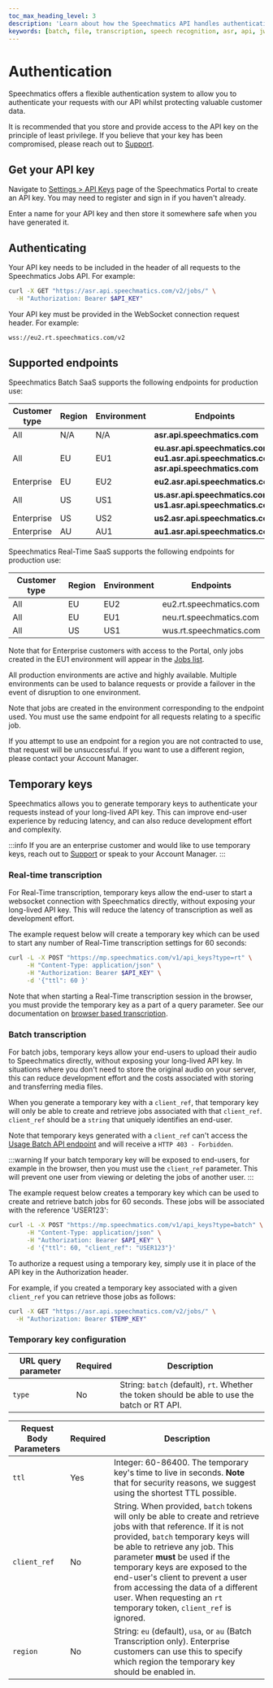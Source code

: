 ```yaml
---
toc_max_heading_level: 3
description: 'Learn about how the Speechmatics API handles authentication'
keywords: [batch, file, transcription, speech recognition, asr, api, jwt]
---
```


# Authentication 

Speechmatics offers a flexible authentication system to allow you to authenticate your requests with our API whilst protecting valuable customer data.

It is recommended that you store and provide access to the API key on the principle of least privilege. If you believe that your key has been compromised, please reach out to [Support](https://support.speechmatics.com).

## Get your API key

Navigate to [Settings > API Keys](https://portal.speechmatics.com/settings/api-keys/) page of the Speechmatics Portal to create an API key. You may need to register and sign in if you haven't already.

Enter a name for your API key and then store it somewhere safe when you have generated it.

## Authenticating

<Tabs groupId="transcription-types">
  <TabItem value="batch" label="Batch Transcription" default>

Your API key needs to be included in the header of all requests to the Speechmatics Jobs API. For example:

```bash
curl -X GET "https://asr.api.speechmatics.com/v2/jobs/" \
  -H "Authorization: Bearer $API_KEY"
```

  </TabItem>
  <TabItem value="real-time" label="Real-Time Transcription" default>
   
Your API key must be provided in the WebSocket connection request header. For example:

```bash
wss://eu2.rt.speechmatics.com/v2
```

  </TabItem>
</Tabs>


## Supported endpoints

Speechmatics Batch SaaS supports the following endpoints for production use:

| Customer type | Region | Environment | Endpoints                                                                                             |
| ------------- | ------ | ----------- | ----------------------------------------------------------------------------------------------------- |
| All     | N/A    | N/A         | **asr.api.speechmatics.com**                                                                          |
| All    | EU     | EU1         | **eu.asr.api.speechmatics.com**<br/>**eu1.asr.api.speechmatics.com**<br/>**asr.api.speechmatics.com** |
| Enterprise    | EU     | EU2         | **eu2.asr.api.speechmatics.com**                                                                      |
| All    | US     | US1         | **us.asr.api.speechmatics.com**<br/>**us1.asr.api.speechmatics.com**                                  |
| Enterprise    | US     | US2         | **us2.asr.api.speechmatics.com**                                                                      |
| Enterprise    | AU     | AU1         | **au1.asr.api.speechmatics.com**                                                                      |

Speechmatics Real-Time SaaS supports the following endpoints for production use:

| Customer type | Region | Environment | Endpoints               |
| ------------- | ------ | ----------- | ----------------------- |
| All     | EU     | EU2         | eu2.rt.speechmatics.com |
| All    | EU     | EU1         | neu.rt.speechmatics.com |
| All    | US     | US1         | wus.rt.speechmatics.com |

Note that for Enterprise customers with access to the Portal, only jobs created in the EU1 environment will appear in the [Jobs list](https://portal.speechmatics.com/jobs).

All production environments are active and highly available. Multiple environments can be used to balance requests or provide a failover in the event of disruption to one environment.

Note that jobs are created in the environment corresponding to the endpoint used. You must use the same endpoint for all requests relating to a specific job.

If you attempt to use an endpoint for a region you are not contracted to use, that request will be unsuccessful. If you want to use a different region, please contact your Account Manager.

## Temporary keys

Speechmatics allows you to generate temporary keys to authenticate your requests instead of your long-lived API key. This can improve end-user experience by reducing latency, and can also reduce development effort and complexity.

:::info
If you are an enterprise customer and would like to use temporary keys, reach out to [Support](https://support.speechmatics.com) or speak to your Account Manager.
:::

### Real-time transcription

For Real-Time transcription, temporary keys allow the end-user to start a websocket connection with Speechmatics directly, without exposing your long-lived API key. This will reduce the latency of transcription as well as development effort. 

The example request below will create a temporary key which can be used to start any number of Real-Time transcription settings for 60 seconds:

```bash
curl -L -X POST "https://mp.speechmatics.com/v1/api_keys?type=rt" \
     -H "Content-Type: application/json" \
     -H "Authorization: Bearer $API_KEY" \
     -d '{"ttl": 60 }'
```

Note that when starting a Real-Time transcription session in the browser, you must provide the temporary key as a part of a query parameter. See our documentation on [browser based transcription](/api-ref/realtime-transcription-websocket#browser-based-transcription).


### Batch transcription

For batch jobs, temporary keys allow your end-users to upload their audio to Speechmatics directly, without exposing your long-lived API key. In situations where you don't need to store the original audio on your server, this can reduce development effort and the costs associated with storing and transferring media files. 

When you generate a temporary key with a `client_ref`, that temporary key will only be able to create and retrieve jobs associated with that `client_ref`. `client_ref` should be a `string` that uniquely identifies an end-user.

Note that temporary keys generated with a `client_ref` can't access the [Usage Batch API endpoint](/api-ref/batch/get-usage-statistics) and will receive a `HTTP 403 - Forbidden`.

:::warning
If your batch temporary key will be exposed to end-users, for example in the browser, then you must use the `client_ref` parameter. This will prevent one user from viewing or deleting the jobs of another user.
:::

The example request below creates a temporary key which can be used to create and retrieve batch jobs for 60 seconds. These jobs will be associated with the reference 'USER123':

```bash
curl -L -X POST "https://mp.speechmatics.com/v1/api_keys?type=batch" \
     -H "Content-Type: application/json" \
     -H "Authorization: Bearer $API_KEY" \
     -d '{"ttl": 60, "client_ref": "USER123"}'
```

To authorize a request using a temporary key, simply use it in place of the API key in the Authorization header.

For example, if you created a temporary key associated with a given `client_ref` you can retrieve those jobs as follows:

```bash
curl -X GET "https://asr.api.speechmatics.com/v2/jobs/" \
  -H "Authorization: Bearer $TEMP_KEY"
```

### Temporary key configuration


| URL query parameter    | Required | Description                                                                                                                                                                                                                                                                                                                                                      |
|------------------------|----------|-----------------------------------------------------------
| `type`                 | No       | String: `batch` (default), `rt`. Whether the token should be able to use the batch or RT API.                                                                                                                                                                                                                                                                                                     |



| Request Body Parameters    | Required | Description                                                                                                                                                                                                                                                                                                                                                      |
|--------------|-----------|-----------------------------------------------------------
| `ttl`        | Yes            | Integer: 60-86400. The temporary key's time to live in seconds. **Note** that for security reasons, we suggest using the shortest TTL possible.
| `client_ref` | No                                                       | String. When provided, `batch` tokens will only be able to create and retrieve jobs with that reference. If it is not provided, `batch` temporary keys will be able to retrieve any job. This parameter **must** be used if the temporary keys are exposed to the end-user's client to prevent a user from accessing the data of a different user. When requesting an `rt` temporary token, `client_ref` is ignored.
| `region`     | No    | String: `eu` (default), `usa`, or `au` (Batch Transcription only). Enterprise customers can use this to specify which region the temporary key should be enabled in.
